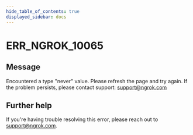 ```yaml
---
hide_table_of_contents: true
displayed_sidebar: docs
---
```



# ERR_NGROK_10065

## Message

Encountered a type "never" value. Please refresh the page and try again. If the problem persists, please contact support: support@ngrok.com

<ErrorDetails error="err_ngrok_10065" />

## Further help

If you're having trouble resolving this error, please reach out to [support@ngrok.com](mailto:support@ngrok.com?subject=Help%20with%20ERR_NGROK_10065).
